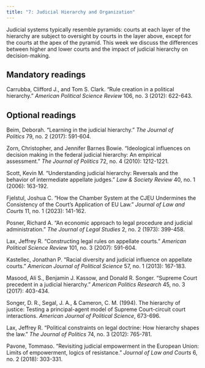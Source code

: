 ```yaml
---
title: "7: Judicial Hierarchy and Organization"
---
```


Judicial systems typically resemble pyramids: courts at each layer of the hierarchy are subject to oversight by courts in the layer above, except for the courts at the apex of the pyramid. This week we discuss the differences between higher and lower courts and the impact of judicial hierarchy on decision-making.

## Mandatory readings

Carrubba, Clifford J., and Tom S. Clark. "Rule creation in a political hierarchy." *American Political Science Review* 106, no. 3 (2012): 622-643.

## Optional readings

Beim, Deborah. "Learning in the judicial hierarchy." *The Journal of Politics* 79, no. 2 (2017): 591-604.

Zorn, Christopher, and Jennifer Barnes Bowie. "Ideological influences on decision making in the federal judicial hierarchy: An empirical assessment." *The Journal of Politics* 72, no. 4 (2010): 1212-1221.

Scott, Kevin M. "Understanding judicial hierarchy: Reversals and the behavior of intermediate appellate judges." *Law & Society Review* 40, no. 1 (2006): 163-192.

Fjelstul, Joshua C. "How the Chamber System at the CJEU Undermines the Consistency of the Court’s Application of EU Law." *Journal of Law and Courts* 11, no. 1 (2023): 141-162.

Posner, Richard A. "An economic approach to legal procedure and judicial administration." *The Journal of Legal Studies* 2, no. 2 (1973): 399-458.

Lax, Jeffrey R. "Constructing legal rules on appellate courts." *American Political Science Review* 101, no. 3 (2007): 591-604.

Kastellec, Jonathan P. "Racial diversity and judicial influence on appellate courts." *American Journal of Political Science* 57, no. 1 (2013): 167-183.

Masood, Ali S., Benjamin J. Kassow, and Donald R. Songer. "Supreme Court precedent in a judicial hierarchy." *American Politics Research* 45, no. 3 (2017): 403-434.

Songer, D. R., Segal, J. A., & Cameron, C. M. (1994). The hierarchy of justice: Testing a principal-agent model of Supreme Court-circuit court interactions. *American Journal of Political Science*, 673-696.

Lax, Jeffrey R. "Political constraints on legal doctrine: How hierarchy shapes the law." *The Journal of Politics* 74, no. 3 (2012): 765-781.

Pavone, Tommaso. "Revisiting judicial empowerment in the European Union: Limits of empowerment, logics of resistance." *Journal of Law and Courts* 6, no. 2 (2018): 303-331.
